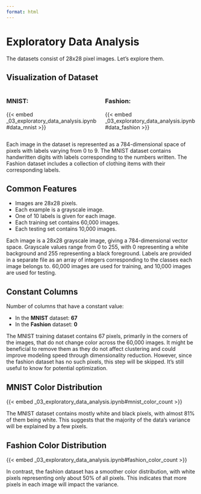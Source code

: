 ```yaml
---
format: html
---
```

# Exploratory Data Analysis

::: {.notes}
The datasets consist of 28x28 pixel images. Let's explore them.
:::

## Visualization of Dataset

:::: {.columns}

::: {.column width="50%"}
### MNIST:
{{< embed _03_exploratory_data_analysis.ipynb#data_mnist >}}
:::

::: {.column width="50%"}
### Fashion:
{{< embed _03_exploratory_data_analysis.ipynb#data_fashion >}}
:::

::::

::: {.notes}
Each image in the dataset is represented as a 784-dimensional space of pixels with labels varying from 0 to 9. The MNIST dataset contains handwritten digits with labels corresponding to the numbers written. The Fashion dataset includes a collection of clothing items with their corresponding labels.
:::

## Common Features

- Images are 28x28 pixels.
- Each example is a grayscale image.
- One of 10 labels is given for each image.
- Each training set contains 60,000 images.
- Each testing set contains 10,000 images.

::: {.notes}
Each image is a 28x28 grayscale image, giving a 784-dimensional vector space. Grayscale values range from 0 to 255, with 0 representing a white background and 255 representing a black foreground. Labels are provided in a separate file as an array of integers corresponding to the classes each image belongs to. 60,000 images are used for training, and 10,000 images are used for testing.
:::

## Constant Columns 

Number of columns that have a constant value:

- In the **MNIST** dataset: **67**
- In the **Fashion** dataset: **0**

::: {.notes}
The MNIST training dataset contains 67 pixels, primarily in the corners of the images, that do not change color across the 60,000 images. It might be beneficial to remove them as they do not affect clustering and could improve modeling speed through dimensionality reduction. However, since the fashion dataset has no such pixels, this step will be skipped. It's still useful to know for potential optimization.
:::

## MNIST Color Distribution

{{< embed _03_exploratory_data_analysis.ipynb#mnist_color_count >}}

::: {.notes}
The MNIST dataset contains mostly white and black pixels, with almost 81% of them being white. This suggests that the majority of the data's variance will be explained by a few pixels.
:::

## Fashion Color Distribution

{{< embed _03_exploratory_data_analysis.ipynb#fashion_color_count >}}

::: {.notes}
In contrast, the fashion dataset has a smoother color distribution, with white pixels representing only about 50% of all pixels. This indicates that more pixels in each image will impact the variance.
:::